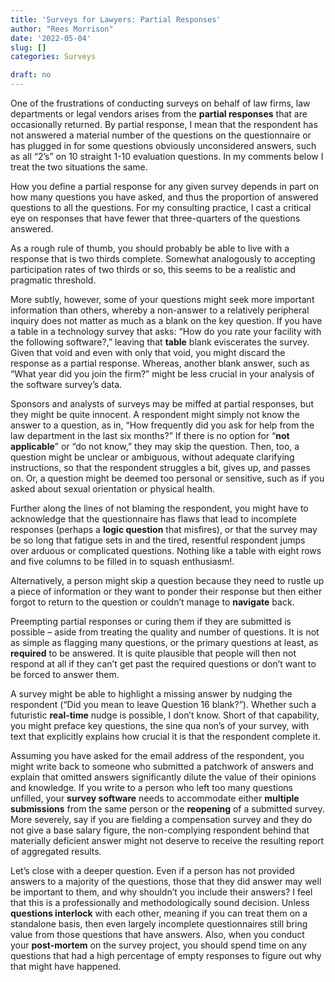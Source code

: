 ```yaml
---
title: 'Surveys for Lawyers: Partial Responses'
author: "Rees Morrison"
date: '2022-05-04'
slug: []
categories: Surveys

draft: no 
---
```


One of the frustrations of conducting surveys on behalf of law firms, law departments or legal vendors arises from the **partial responses** that are occasionally returned.  By partial response, I mean that the respondent has not answered a material number of the questions on the questionnaire or has plugged in for some questions obviously unconsidered answers, such as all “2’s” on 10 straight 1-10 evaluation questions.  In my comments below I treat the two situations the same.

<!--more-->

How you define a partial response for any given survey depends in part on how many questions you have asked, and thus the proportion of answered questions to all the questions.  For my consulting practice, I cast a critical eye on responses that have fewer that three-quarters of the questions answered.  

As a rough rule of thumb, you should probably be able to live with a response that is two thirds complete.  Somewhat analogously to accepting participation rates of two thirds or so, this seems to be a realistic and pragmatic threshold.  

More subtly, however, some of your questions might seek more important information than others, whereby a non-answer to a relatively peripheral inquiry does not matter as much as a blank on the key question.  If you have a table in a technology survey that asks: “How do you rate your facility with the following software?,” leaving that **table** blank eviscerates the survey.   Given that void and even with only that void, you might discard the response as a partial response.  Whereas, another blank answer, such as “What year did you join the firm?” might be less crucial in your analysis of the software survey’s data.

Sponsors and analysts of surveys may be miffed at partial responses, but they might be quite innocent.  A respondent might simply not know the answer to a question, as in, “How frequently did you ask for help from the law department in the last six months?”  If there is no option for “**not applicable**” or “do not know,” they may skip the question.  Then, too, a question might be unclear or ambiguous, without adequate clarifying instructions, so that the respondent struggles a bit, gives up, and passes on.  Or, a question might be deemed too personal or sensitive, such as if you asked about sexual orientation or physical health.

Further along the lines of not blaming the respondent, you might have to acknowledge that the questionnaire has flaws that lead to incomplete responses (perhaps a **logic question** that misfires), or that the survey may be so long that fatigue sets in and the tired, resentful respondent jumps over arduous or complicated questions.  Nothing like a table with eight rows and five columns to be filled in to squash enthusiasm!.

Alternatively, a person might skip a question because they need to rustle up a piece of information or they want to ponder their response but then either forgot to return to the question or couldn’t manage to **navigate** back.  

Preempting partial responses or curing them if they are submitted is possible – aside from treating the quality and number of questions.   It is not as simple as flagging many questions, or the primary questions at least, as **required** to be answered.  It is quite plausible that people will then not respond at all if they can’t get past the required questions or don’t want to be forced to answer them.

A survey might be able to highlight a missing answer by nudging the respondent (“Did you mean to leave Question 16 blank?”).  Whether such a futuristic **real-time** nudge is possible, I don’t know.  Short of that capability, you might preface key questions, the sine qua non’s of your survey, with text that explicitly explains how crucial it is that the respondent complete it.

Assuming you have asked for the email address of the respondent, you might write back to someone who submitted a patchwork of answers and explain that omitted answers significantly dilute the value of their opinions and knowledge.  If you write to a person who left too many questions unfilled, your **survey software** needs to accommodate either **multiple submissions** from the same person or the **reopening** of a submitted survey.  More severely, say if you are fielding a compensation survey and they do not give a base salary figure, the non-complying respondent behind that materially deficient answer might not deserve to receive the resulting report of aggregated results.

Let’s close with a deeper question.  Even if a person has not provided answers to a majority of the questions, those that they did answer may well be important to them, and why shouldn’t you include their answers?  I feel that this is a professionally and methodologically sound decision.  Unless **questions interlock** with each other, meaning if you can treat them on a standalone basis, then even largely incomplete questionnaires still bring value from those questions that have answers.  Also, when you conduct your **post-mortem** on the survey project, you should spend time on any questions that had a high percentage of empty responses to figure out why that might have happened.

<!-- Book: 5 Type Response Data from Survey Posts Plan.xlsx -->